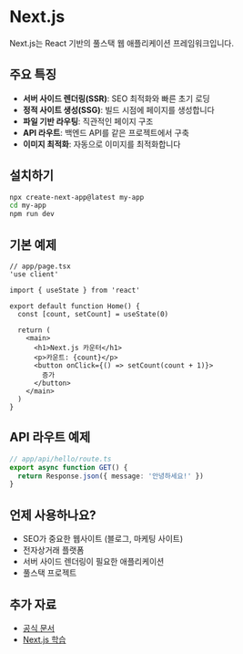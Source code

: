 # Next.js

Next.js는 React 기반의 풀스택 웹 애플리케이션 프레임워크입니다.

## 주요 특징

- **서버 사이드 렌더링(SSR)**: SEO 최적화와 빠른 초기 로딩
- **정적 사이트 생성(SSG)**: 빌드 시점에 페이지를 생성합니다
- **파일 기반 라우팅**: 직관적인 페이지 구조
- **API 라우트**: 백엔드 API를 같은 프로젝트에서 구축
- **이미지 최적화**: 자동으로 이미지를 최적화합니다

## 설치하기

```bash
npx create-next-app@latest my-app
cd my-app
npm run dev
```

## 기본 예제

```tsx
// app/page.tsx
'use client'

import { useState } from 'react'

export default function Home() {
  const [count, setCount] = useState(0)

  return (
    <main>
      <h1>Next.js 카운터</h1>
      <p>카운트: {count}</p>
      <button onClick={() => setCount(count + 1)}>
        증가
      </button>
    </main>
  )
}
```

## API 라우트 예제

```typescript
// app/api/hello/route.ts
export async function GET() {
  return Response.json({ message: '안녕하세요!' })
}
```

## 언제 사용하나요?

- SEO가 중요한 웹사이트 (블로그, 마케팅 사이트)
- 전자상거래 플랫폼
- 서버 사이드 렌더링이 필요한 애플리케이션
- 풀스택 프로젝트

## 추가 자료

- [공식 문서](https://nextjs.org)
- [Next.js 학습](https://nextjs.org/learn)

